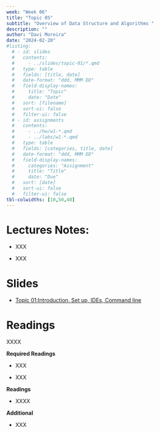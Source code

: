 ```yaml
---
week: "Week 06"
title: "Topic 05"
subtitle: "Overview of Data Structure and Algorithms "
description: ""
author: "Davi Moreira"
date: "2024-02-20"
#listing:
  # - id: slides
  #   contents:
  #     - ../slides/topic-01/*.qmd
  #   type: table
  #   fields: [title, date]
  #   date-format: "ddd, MMM DD"
  #   field-display-names:
  #     title: "Topic"
  #     date: "Date"
  #   sort: [filename]
  #   sort-ui: false
  #   filter-ui: false
  # - id: assignments
  #   contents:
  #     - ../hw/w1-*.qmd
  #     - ../labs/w1-*.qmd
  #   type: table
  #   fields: [categories, title, date]
  #   date-format: "ddd, MMM DD"
  #   field-display-names:
  #     categories: "Assignment"
  #     title: "Title"
  #     date: "Due"
  #   sort: [date]
  #   sort-ui: false
  #   filter-ui: false
tbl-colwidths: [10,50,40]
---
```


# Lectures Notes:

-   XXX

-   XXX

# Slides

-   [Topic 01:Introduction, Set up, IDEs, Command line](/slides/topic-02.html)

# Readings

XXXX

**Required Readings**

-   XXX

-   XXX

**Readings**

-   XXXX

**Additional**

-   XXX
